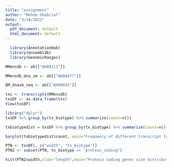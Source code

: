 ---
title: "assignment"
author: "Moheb Ghobrial"
date: "3/14/2022"
output:
  pdf_document: default
  html_document: default
---
```{r}
  library(AnnotationHub)
  library(ensembldb)
  library(GenomicRanges)
```

```{r}
MMensdb <- ah[["AH89211"]]
```

```{r}
MMensdb_dna_sm <- ah[["AH88477"]]
```

```{r}
DM_dnasm_seq <- ah[["AH90691"]]
```

```{r}
txs <- transcripts(MMensdb)
txsDF <- as.data.frame(txs)
View(txsDF)
```

```{r}
library("dplyr")
txsDF %>% group_by(tx_biotype) %>% summarize(count=n())
```


```{r}
txbiotypedist = txsDF %>% group_by(tx_biotype) %>% summarize(count=n())
```

```{r}

barplot(txbiotypedist$count, main="Frequency of different transcript types",xlab="Transcript type",names.arg=txbiotypedist[[1]],las=2,cex.names=0.4,mgp=c(0,1,0))

```


```{r}
PTN <- txsDF[, c("width", "tx_biotype")]
PTN2 <- subset(PTN, tx_biotype == "protein_coding")
```


```{r}
hist(PTN2$width,xlab="length",main="Protein coding genes size distribution",breaks=1000)
```




